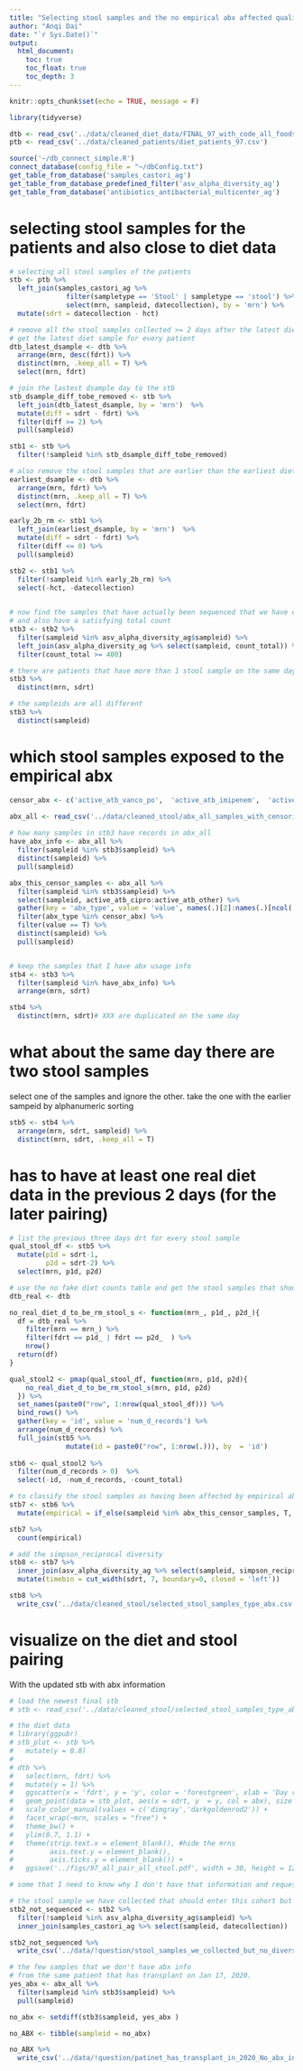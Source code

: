 ```yaml
---
title: "Selecting stool samples and the no empirical abx affected qualified stool samples"
author: "Anqi Dai"
date: "`r Sys.Date()`"
output:
  html_document:
    toc: true
    toc_float: true
    toc_depth: 3
---
```


```r
knitr::opts_chunk$set(echo = TRUE, message = F)
```

```r
library(tidyverse) 
```

```r
dtb <- read_csv('../data/cleaned_diet_data/FINAL_97_with_code_all_foods_drt_with_EN_Oct8_actual.csv')
ptb <- read_csv('../data/cleaned_patients/diet_patients_97.csv')

source('~/db_connect_simple.R')
connect_database(config_file = "~/dbConfig.txt")
get_table_from_database('samples_castori_ag')
get_table_from_database_predefined_filter('asv_alpha_diversity_ag')
get_table_from_database('antibiotics_antibacterial_multicenter_ag')
```

# selecting stool samples for the patients and also close to diet data

```r
# selecting all stool samples of the patients
stb <- ptb %>% 
  left_join(samples_castori_ag %>% 
              filter(sampletype == 'Stool' | sampletype == 'stool') %>% 
              select(mrn, sampleid, datecollection), by = 'mrn') %>% 
  mutate(sdrt = datecollection - hct)
```

```r
# remove all the stool samples collected >= 2 days after the latest diet sample for every patient
# get the latest diet sample for every patient
dtb_latest_dsample <- dtb %>% 
  arrange(mrn, desc(fdrt)) %>% 
  distinct(mrn, .keep_all = T) %>% 
  select(mrn, fdrt)  

# join the lastest dsample day to the stb 
stb_dsample_diff_tobe_removed <- stb %>% 
  left_join(dtb_latest_dsample, by = 'mrn')  %>% 
  mutate(diff = sdrt - fdrt) %>% 
  filter(diff >= 2) %>% 
  pull(sampleid)

stb1 <- stb %>% 
  filter(!sampleid %in% stb_dsample_diff_tobe_removed)

# also remove the stool samples that are earlier than the earliest diet sample for each patient
earliest_dsample <- dtb %>% 
  arrange(mrn, fdrt) %>% 
  distinct(mrn, .keep_all = T) %>% 
  select(mrn, fdrt)

early_2b_rm <- stb1 %>% 
  left_join(earliest_dsample, by = 'mrn')  %>% 
  mutate(diff = sdrt - fdrt) %>% 
  filter(diff <= 0) %>% 
  pull(sampleid)

stb2 <- stb1 %>% 
  filter(!sampleid %in% early_2b_rm) %>% 
  select(-hct, -datecollection)
 
```

```r
# now find the samples that have actually been sequenced that we have entry in the alpha div table
# and also have a satisfying total count
stb3 <- stb2 %>% 
  filter(sampleid %in% asv_alpha_diversity_ag$sampleid) %>%
  left_join(asv_alpha_diversity_ag %>% select(sampleid, count_total)) %>% 
  filter(count_total >= 400)

# there are patients that have more than 1 stool sample on the same day
stb3 %>% 
  distinct(mrn, sdrt)

# the sampleids are all different
stb3 %>% 
  distinct(sampleid)
```

# which stool samples exposed to the empirical abx

```r
censor_abx <- c('active_atb_vanco_po',	'active_atb_imipenem',	'active_atb_meropenem',	'active_atb_ertapenem',		'active_atb_cefepime',		'active_atb_linezolid',	'active_atb_metro',	'active_atb_piptazo')

abx_all <- read_csv('../data/cleaned_stool/abx_all_samples_with_censoring_info.csv')
  
# how many samples in stb3 have records in abx_all
have_abx_info <- abx_all %>% 
  filter(sampleid %in% stb3$sampleid) %>% 
  distinct(sampleid) %>% 
  pull(sampleid)

abx_this_censor_samples <- abx_all %>% 
  filter(sampleid %in% stb3$sampleid) %>% 
  select(sampleid, active_atb_cipro:active_atb_other) %>% 
  gather(key = 'abx_type', value = 'value', names(.)[2]:names(.)[ncol(.)]) %>% 
  filter(abx_type %in% censor_abx) %>% 
  filter(value == T) %>% 
  distinct(sampleid) %>% 
  pull(sampleid)


# keep the samples that I have abx usage info 
stb4 <- stb3 %>% 
  filter(sampleid %in% have_abx_info) %>% 
  arrange(mrn, sdrt)

stb4 %>% 
  distinct(mrn, sdrt)# XXX are duplicated on the same day
```

# what about the same day there are two stool samples

select one of the samples and ignore the other. take the one with the earlier sampeid by alphanumeric sorting

```r
stb5 <- stb4 %>% 
  arrange(mrn, sdrt, sampleid) %>% 
  distinct(mrn, sdrt, .keep_all = T)
```

# has to have at least one real diet data in the previous 2 days (for the later pairing)

```r
# list the previous three days drt for every stool sample 
qual_stool_df <- stb5 %>% 
  mutate(p1d = sdrt-1,
         p2d = sdrt-2) %>% 
  select(mrn, p1d, p2d)

# use the no fake diet counts table and get the stool samples that should be removed -- not even one day
dtb_real <- dtb

no_real_diet_d_to_be_rm_stool_s <- function(mrn_, p1d_, p2d_){
  df = dtb_real %>% 
    filter(mrn == mrn_) %>% 
    filter(fdrt == p1d_ | fdrt == p2d_  ) %>% 
    nrow()
  return(df)
}

qual_stool2 <- pmap(qual_stool_df, function(mrn, p1d, p2d){
    no_real_diet_d_to_be_rm_stool_s(mrn, p1d, p2d)
  }) %>% 
  set_names(paste0("row", 1:nrow(qual_stool_df))) %>% 
  bind_rows() %>% 
  gather(key = 'id', value = 'num_d_records') %>% 
  arrange(num_d_records) %>% 
  full_join(stb5 %>% 
              mutate(id = paste0("row", 1:nrow(.))), by  = 'id')
  
stb6 <- qual_stool2 %>% 
  filter(num_d_records > 0)  %>%   
  select(-id, -num_d_records, -count_total)
```
 

```r
# to classify the stool samples as having been affected by empirical abx or not. 
stb7 <- stb6 %>%  
  mutate(empirical = if_else(sampleid %in% abx_this_censor_samples, T, F))

stb7 %>% 
  count(empirical) 
```

```r
# add the simpson_reciprocal diversity
stb8 <- stb7 %>% 
  inner_join(asv_alpha_diversity_ag %>% select(sampleid, simpson_reciprocal))  %>% 
  mutate(timebin = cut_width(sdrt, 7, boundary=0, closed = 'left')) 
```

 
```r
stb8 %>% 
  write_csv('../data/cleaned_stool/selected_stool_samples_type_abx.csv')
```
 
#########################################################################################################

# visualize on the diet and stool pairing

With the updated stb with abx information

```r
# load the newest final stb 
# stb <- read_csv('../data/cleaned_stool/selected_stool_samples_type_abx.csv')
```


```r
# the diet data
# library(ggpubr)
# stb_plot <- stb %>% 
#   mutate(y = 0.8) 
# 
# dtb %>% 
#   select(mrn, fdrt) %>% 
#   mutate(y = 1) %>% 
#   ggscatter(x = 'fdrt', y = 'y', color = 'forestgreen', xlab = 'Day relative to transplant', ylab = '') +
#   geom_point(data = stb_plot, aes(x = sdrt, y  = y, col = abx), size = 1.2) +
#   scale_color_manual(values = c('dimgray','darkgoldenrod2')) +
#   facet_wrap(~mrn, scales = "free") +  
#   theme_bw() +
#   ylim(0.7, 1.1) +
#   theme(strip.text.x = element_blank(), #hide the mrns
#         axis.text.y = element_blank(),
#         axis.ticks.y = element_blank()) +
#   ggsave('../figs/97_all_pair_all_stool.pdf', width = 30, height = 12)
```
 

#################

```r
# some that I need to know why I don't have that information and request it to be completed with other people's assistance

# the stool sample we have collected that should enter this cohort but haven't been sequenced, what to do about them?
stb2_not_sequenced <- stb2 %>% 
  filter(!sampleid %in% asv_alpha_diversity_ag$sampleid) %>% 
  inner_join(samples_castori_ag %>% select(sampleid, datecollection))

stb2_not_sequenced %>% 
  write_csv('../data/!question/stool_samples_we_collected_but_no_diversity_info_for_diet.csv')

# the few samples that we don't have abx info 
# from the same patient that has transplant on Jan 17, 2020. 
yes_abx <- abx_all %>% 
  filter(sampleid %in% stb3$sampleid) %>% 
  pull(sampleid)

no_abx <- setdiff(stb3$sampleid, yes_abx )

no_ABX <- tibble(sampleid = no_abx)

no_ABX %>% 
  write_csv('../data/!question/patinet_has_transplant_in_2020_No_abx_info.csv')
```



